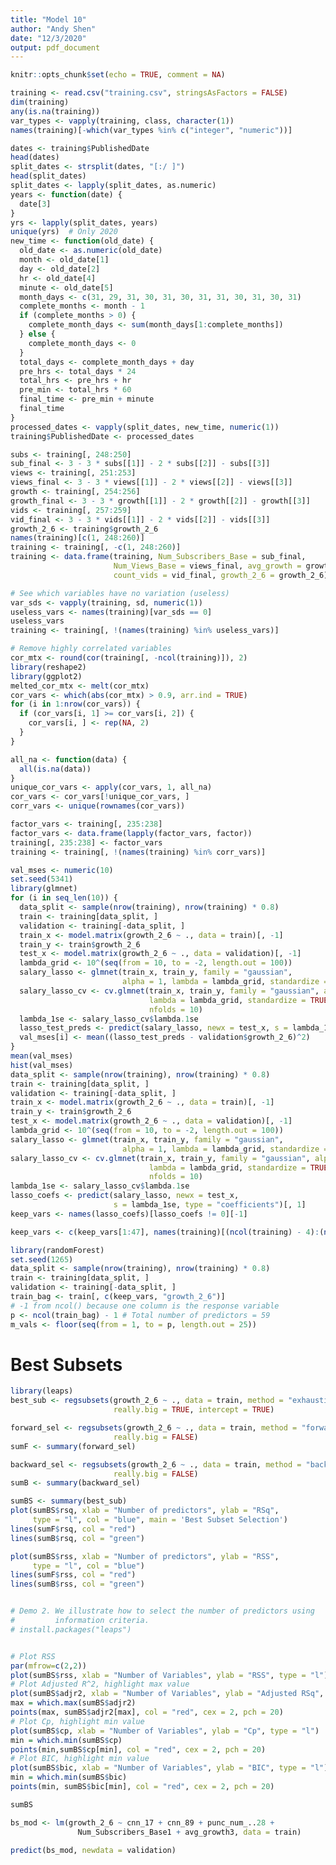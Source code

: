 ```yaml
---
title: "Model 10"
author: "Andy Shen"
date: "12/3/2020"
output: pdf_document
---
```


```r
knitr::opts_chunk$set(echo = TRUE, comment = NA)
```

```r
training <- read.csv("training.csv", stringsAsFactors = FALSE)
dim(training)
any(is.na(training))
var_types <- vapply(training, class, character(1))
names(training)[-which(var_types %in% c("integer", "numeric"))]
```

```r
dates <- training$PublishedDate
head(dates)
split_dates <- strsplit(dates, "[:/ ]")
head(split_dates)
split_dates <- lapply(split_dates, as.numeric)
years <- function(date) {
  date[3]
}
yrs <- lapply(split_dates, years)
unique(yrs)  # Only 2020
new_time <- function(old_date) {
  old_date <- as.numeric(old_date)
  month <- old_date[1]
  day <- old_date[2]
  hr <- old_date[4]
  minute <- old_date[5]
  month_days <- c(31, 29, 31, 30, 31, 30, 31, 31, 30, 31, 30, 31)
  complete_months <- month - 1
  if (complete_months > 0) {
    complete_month_days <- sum(month_days[1:complete_months])
  } else {
    complete_month_days <- 0
  }
  total_days <- complete_month_days + day
  pre_hrs <- total_days * 24
  total_hrs <- pre_hrs + hr
  pre_min <- total_hrs * 60
  final_time <- pre_min + minute 
  final_time
}
processed_dates <- vapply(split_dates, new_time, numeric(1))
training$PublishedDate <- processed_dates
```

```r
subs <- training[, 248:250]
sub_final <- 3 - 3 * subs[[1]] - 2 * subs[[2]] - subs[[3]]
views <- training[, 251:253]
views_final <- 3 - 3 * views[[1]] - 2 * views[[2]] - views[[3]]
growth <- training[, 254:256]
growth_final <- 3 - 3 * growth[[1]] - 2 * growth[[2]] - growth[[3]]
vids <- training[, 257:259]
vid_final <- 3 - 3 * vids[[1]] - 2 * vids[[2]] - vids[[3]]
growth_2_6 <- training$growth_2_6
names(training)[c(1, 248:260)]
training <- training[, -c(1, 248:260)]
training <- data.frame(training, Num_Subscribers_Base = sub_final,
                       Num_Views_Base = views_final, avg_growth = growth_final,
                       count_vids = vid_final, growth_2_6 = growth_2_6)
```

```r
# See which variables have no variation (useless)
var_sds <- vapply(training, sd, numeric(1))
useless_vars <- names(training)[var_sds == 0]
useless_vars
training <- training[, !(names(training) %in% useless_vars)]
```
```r
# Remove highly correlated variables
cor_mtx <- round(cor(training[, -ncol(training)]), 2)
library(reshape2)
library(ggplot2)
melted_cor_mtx <- melt(cor_mtx)
cor_vars <- which(abs(cor_mtx) > 0.9, arr.ind = TRUE)
for (i in 1:nrow(cor_vars)) {
  if (cor_vars[i, 1] >= cor_vars[i, 2]) {
    cor_vars[i, ] <- rep(NA, 2)
  }
}

all_na <- function(data) {
  all(is.na(data))
}
unique_cor_vars <- apply(cor_vars, 1, all_na)
cor_vars <- cor_vars[!unique_cor_vars, ]
corr_vars <- unique(rownames(cor_vars))
```

```r
factor_vars <- training[, 235:238]
factor_vars <- data.frame(lapply(factor_vars, factor))
training[, 235:238] <- factor_vars
training <- training[, !(names(training) %in% corr_vars)]
```


```r
val_mses <- numeric(10)
set.seed(5341)
library(glmnet)
for (i in seq_len(10)) {
  data_split <- sample(nrow(training), nrow(training) * 0.8)
  train <- training[data_split, ]
  validation <- training[-data_split, ]
  train_x <- model.matrix(growth_2_6 ~ ., data = train)[, -1]
  train_y <- train$growth_2_6
  test_x <- model.matrix(growth_2_6 ~ ., data = validation)[, -1]
  lambda_grid <- 10^(seq(from = 10, to = -2, length.out = 100))
  salary_lasso <- glmnet(train_x, train_y, family = "gaussian",
                         alpha = 1, lambda = lambda_grid, standardize = TRUE)
  salary_lasso_cv <- cv.glmnet(train_x, train_y, family = "gaussian", alpha = 1,
                               lambda = lambda_grid, standardize = TRUE,
                               nfolds = 10)
  lambda_1se <- salary_lasso_cv$lambda.1se
  lasso_test_preds <- predict(salary_lasso, newx = test_x, s = lambda_1se)
  val_mses[i] <- mean((lasso_test_preds - validation$growth_2_6)^2)
}
mean(val_mses)
hist(val_mses)
data_split <- sample(nrow(training), nrow(training) * 0.8)
train <- training[data_split, ]
validation <- training[-data_split, ]
train_x <- model.matrix(growth_2_6 ~ ., data = train)[, -1]
train_y <- train$growth_2_6
test_x <- model.matrix(growth_2_6 ~ ., data = validation)[, -1]
lambda_grid <- 10^(seq(from = 10, to = -2, length.out = 100))
salary_lasso <- glmnet(train_x, train_y, family = "gaussian",
                         alpha = 1, lambda = lambda_grid, standardize = TRUE)
salary_lasso_cv <- cv.glmnet(train_x, train_y, family = "gaussian", alpha = 1,
                               lambda = lambda_grid, standardize = TRUE,
                               nfolds = 10)
lambda_1se <- salary_lasso_cv$lambda.1se
lasso_coefs <- predict(salary_lasso, newx = test_x,
                       s = lambda_1se, type = "coefficients")[, 1]
keep_vars <- names(lasso_coefs)[lasso_coefs != 0][-1]
```
```r
keep_vars <- c(keep_vars[1:47], names(training)[(ncol(training) - 4):(ncol(training) - 1)])
```

```r
library(randomForest)
set.seed(1265)
data_split <- sample(nrow(training), nrow(training) * 0.8)
train <- training[data_split, ]
validation <- training[-data_split, ]
train_bag <- train[, c(keep_vars, "growth_2_6")]
# -1 from ncol() because one column is the response variable
p <- ncol(train_bag) - 1 # Total number of predictors = 59
m_vals <- floor(seq(from = 1, to = p, length.out = 25))
```


# Best Subsets

```r
library(leaps)
best_sub <- regsubsets(growth_2_6 ~ ., data = train, method = "exhaustive",
                       really.big = TRUE, intercept = TRUE)

forward_sel <- regsubsets(growth_2_6 ~ ., data = train, method = "forward",
                       really.big = FALSE)
sumF <- summary(forward_sel)

backward_sel <- regsubsets(growth_2_6 ~ ., data = train, method = "backward",
                       really.big = FALSE)
sumB <- summary(backward_sel)
```


```r
sumBS <- summary(best_sub)
plot(sumBS$rsq, xlab = "Number of predictors", ylab = "RSq",
     type = "l", col = "blue", main = 'Best Subset Selection')
lines(sumF$rsq, col = "red")
lines(sumB$rsq, col = "green")

plot(sumBS$rss, xlab = "Number of predictors", ylab = "RSS",
     type = "l", col = "blue")
lines(sumF$rss, col = "red")
lines(sumB$rss, col = "green")


# Demo 2. We illustrate how to select the number of predictors using
#         information criteria.
# install.packages("leaps")


# Plot RSS
par(mfrow=c(2,2))
plot(sumBS$rss, xlab = "Number of Variables", ylab = "RSS", type = "l")
# Plot Adjusted R^2, highlight max value
plot(sumBS$adjr2, xlab = "Number of Variables", ylab = "Adjusted RSq", type = "l")
max = which.max(sumBS$adjr2)
points(max, sumBS$adjr2[max], col = "red", cex = 2, pch = 20)
# Plot Cp, highlight min value
plot(sumBS$cp, xlab = "Number of Variables", ylab = "Cp", type = "l")
min = which.min(sumBS$cp)
points(min,sumBS$cp[min], col = "red", cex = 2, pch = 20)
# Plot BIC, highlight min value
plot(sumBS$bic, xlab = "Number of Variables", ylab = "BIC", type = "l")
min = which.min(sumBS$bic)
points(min, sumBS$bic[min], col = "red", cex = 2, pch = 20)
```

```r
sumBS
```


```r
bs_mod <- lm(growth_2_6 ~ cnn_17 + cnn_89 + punc_num_..28 + 
               Num_Subscribers_Base1 + avg_growth3, data = train)
```


```r
predict(bs_mod, newdata = validation)
```




















